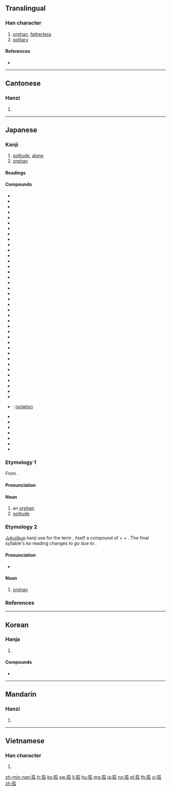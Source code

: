 ==Translingual==

===Han character===
{{Han char|rn=39|rad=子|as=05|sn=8|four=12430|canj=NDHVO|ids=⿰子瓜}}

# [[orphan]], [[fatherless]]
# [[solitary]]

====References====
* {{Han ref|kx=0279.080|dkj=06966|dj=0547.060|hdz=21014.010|uh=5B64|ud=23396|bh=A974|bd=43380}}

----

==Cantonese==

===Hanzi===
{{yue-hanzi|jyut=[[gu1]]|y=gu1}}

# {{defn|lang=yue|sort=子05}}

----

==Japanese==

===Kanji===
{{ja-kanji|grade=c|rs=子05}}

# [[solitude]], [[alone]]
# [[orphan]]

====Readings====
{{ja-readings
|goon=[[く]] (ku) {{non-joyo-reading}}
|kanon=[[こ]] (ko)
|kun=[[みなしご]] (minashigo), [[ひとり]] (hitori)
}}

====Compounds====
{{der-top|Compounds}}
* {{ja-r|遺孤|いこ}}
* {{ja-r|孤雲|こ.うん}}
* {{ja-r|孤影|こえい}}
* {{ja-r|孤猿|こえん}}
* {{ja-r|孤介|こかい}}
* {{ja-r|孤客|こかく}}
* {{ja-r|孤雁|こがん}}
* {{ja-r|孤笈|こきゅう}}
* {{ja-r|孤衾|こきん}}
* {{ja-r|孤軍|こぐん}}
* {{ja-r|孤閨|こけい}}
* {{ja-r|孤月|こげつ}}
* {{ja-r|孤剣|こけん}}
* {{ja-r|孤高|ここう}}
* {{ja-r|孤坐|こざ}}
* {{ja-r|孤在|こざい}}
* {{ja-r|孤山|こざん}}
* {{ja-r|孤児|こじ}}
* {{ja-r|孤弱|こじゃく}}
* {{ja-r|孤樹|こじゅ}}
* {{ja-r|孤舟|こしゅう}}
* {{ja-r|孤愁|こしゅう}}
* {{ja-r|孤称|こしょう}}
* {{ja-r|孤聳|こしょう}}
* {{ja-r|孤城|こじょう}}
* {{ja-r|孤食|こしょく}}
* {{ja-r|孤村|こそん}}
* {{ja-r|孤尊|こそん}}
* {{ja-r|孤忠|こちゅう}}
* {{ja-r|孤注|こちゅう}}
* {{ja-r|孤灯|ことう}}
* {{ja-r|孤島|ことう}}
* {{ja-r|孤独|こどく}}
* {{ja-r|孤帆|こはん}}
* {{ja-r|孤平|こひょう}}
* {{ja-r|孤峰|こほう}}
* {{ja-r|孤篷庵|こほうあん}}
* {{ja-r|孤本|こほん}}
* {{ja-r|孤立|こりつ}}: [[isolation]]
* {{ja-r|孤塁|こるい}}
* {{ja-r|孤例|これい}}
* {{ja-r|孤老|ころう}}
* {{ja-r|孤陋|ころう}}
* {{ja-r|単孤|たんこ}}
* {{ja-r|徳は孤ならず必ず隣あり|とく は こ ならず かならず となり あり}}
* {{ja-r|孤児|みなしご}}
{{der-bottom}}

===Etymology 1===
{{ja-kanjitab|こ|yomi=o}}
From {{etyl|ltc|ja|sort=こ}} {{m|zh|孤|tr=ku}}.

====Pronunciation====
{{ja-pron|yomi=kanon|こ|acc=1|acc_ref=DJR}}

====Noun====
{{ja-noun|こ}}

# an [[orphan]]
# [[solitude]]

===Etymology 2===
[[熟字訓#Japanese|Jukujikun]] kanji use for the term {{l|ja|みなしご}}, itself a compound of {{m|ja|身|tr=mi||identity, family}} + {{m|ja|無|tr=nashi||none, without}} + {{m|ja|子|tr=ko||child}}. The final syllable's ''ko'' reading changes to ''go'' due to {{rendaku|みなしご}}.

====Pronunciation====
{{ja-pron|みなしご|yomi=k}}
* {{IPA|lang=ja|/mi.na.si.ɡo/|[minäɕiɡo̞]|[minäɕiŋo̞]}}

====Noun====
{{ja-noun|みなしご}}

# [[orphan]]

===References===
<references/>

----

==Korean==

===Hanja===
{{ko-hanja|hangeul=고|rv=go|mr=ko}}

# {{defn|lang=ko|sort=子05}}

====Compounds====
* {{l|ko|孤兒院|tr=[[고아원]], goawon||orphanage}}

----

==Mandarin==

===Hanzi===
{{cmn-hanzi|pin=[[gū]] ([[gu1]])|wg=ku<sup>1</sup>}}

# {{defn|lang=cmn|sort=子05}}

----

==Vietnamese==

===Han character===
{{vi-hantu|[[cô]], [[co]], [[còi]], [[côi]], [[go]], [[gò]]|rs=子05}}

# {{defn|lang=vi|sort=子05}}

[[zh-min-nan:孤]]
[[fr:孤]]
[[ko:孤]]
[[sw:孤]]
[[li:孤]]
[[hu:孤]]
[[mg:孤]]
[[ja:孤]]
[[no:孤]]
[[pl:孤]]
[[th:孤]]
[[vi:孤]]
[[zh:孤]]